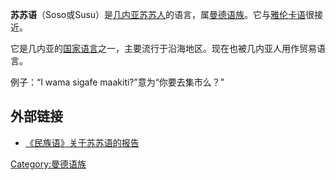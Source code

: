 {{Infobox Language
|name=苏苏语
|nativename=Sosoxi
|familycolor=Niger-Congo
|fam1=[[尼日尔-刚果语系|尼日尔-刚果语系]]
|fam2=[[曼德语族|曼德语族]]
|fam3=西曼德诸语言
|fam4=中西曼德语言
|fam5=中曼德语言
|fam6=苏苏-雅伦卡诸语言
|states=[[几内亚|几内亚]]、[[塞拉利昂|塞拉利昂]]、[[几内亚比绍|几内亚比绍]]
|region=[[几内亚|几内亚]]沿海
|speakers=超过100万
|iso2=sus
|iso3=sus
|map=[[Image:LocationGuinea.png|center]]}}
'''苏苏语'''（Soso或Susu）是[[几内亚|几内亚]][[苏苏人|苏苏人]]的语言，属[[曼德语族|曼德语族]]。它与[[雅伦卡语|雅伦卡语]]很接近。

它是几内亚的[[国家语言|国家语言]]之一，主要流行于沿海地区。现在也被几内亚人用作贸易语言。

例子：“I wama sigafe maakiti?”意为“你要去集市么？”

==外部链接==
*[http://www.ethnologue.com/show_language.asp?code=sus 《民族语》关于苏苏语的报告] {{Wayback|url=http://www.ethnologue.com/show_language.asp?code=sus |date=20121002034151 }}

{{Authority control}}
[[Category:曼德语族|Category:曼德语族]]